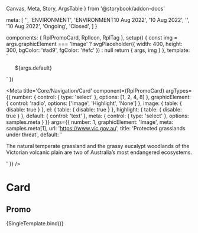   Canvas,
  Meta,
  Story,
  ArgsTable
} from '@storybook/addon-docs'

  meta: [
    '',
    '<span class="rpl-card__topic">ENVIRONMENT</span>',
    '<span class="rpl-card__topic">ENVIRONMENT</span><span>10 Aug 2022</span>',
    '<span>10 Aug 2022</span>',
    '<RplTag variant="neutral" label="Publication"></RplTag>',
    '<RplTag variant="neutral" label="Event"></RplTag><span>10 Aug 2022</span>',
    '<RplTag variant="neutral" label="Grant"></RplTag><RplIcon class="rpl-icon--colour-success" name="icon-check-circle-filled"></RplIcon><span>Ongoing</span>',
    '<RplTag variant="neutral" label="Grant"></RplTag><RplIcon class="rpl-icon--colour-error" name="icon-cancel-circle-filled"></RplIcon><span>Closed</span>',
  ]
}

  components: { RplPromoCard, RplIcon, RplTag },
  setup() {
    const img = args.graphicElement === 'Image' ?
      svgPlaceholder({ width: 400, height: 300, bgColor: '#ad9', fgColor: '#efc' }) : null
    return { args, img }
  },
  template: `
  <ul class="rpl-storybook__page rpl-grid">
    <RplPromoCard
      v-for="(item, index) of args.number"
      :key="index"
      el="li"
      v-bind="args"
      class="rpl-col-12 rpl-col-6-m rpl-col-4-l"
      :image="img"
      :heading-highlight="args.headingStyle !== 'Normal'"
      :highlight="args.graphicElement === 'Highlight'"
    >
      <template #meta>
        ${args.meta}
      </template>
      ${args.default}
    </RplPromoCard>
  </ul>
  `
})

<Meta
  title='Core/Navigation/Card'
  component={RplPromoCard}
  argTypes={{
    number: {
      control: { type: 'select' },
      options: [1, 2, 4, 8]
    },
    graphicElement: {
      control: 'radio',
      options: ['Image', 'Highlight', 'None']
    },
    image: {
      table: {
        disable: true
      }
    },
    el: {
      table: {
        disable: true
      }
    },
    highlight: {
      table: {
        disable: true
      }
    },
    default: {
      control: 'text'
    },
    meta: {
      control: { type: 'select' },
      options: samples.meta
    }
  }}
  args={{
    number: 1,
    graphicElement: 'Image',
    meta: samples.meta[1],
    url: 'https://www.vic.gov.au',
    title: 'Protected grasslands under threat',
    default: '<p>The natural temperate grassland and the grassy eucalypt woodlands of the Victorian volcanic plain are two of Australia&rsquo;s most endangered ecosystems.</p>'
  }}
/>

# Card

<ArgsTable of={RplPromoCard} />

## Promo

<Canvas>
  <Story
    name='Promo'
    play={a11yStoryCheck}
  >
    {SingleTemplate.bind()}
  </Story>
</Canvas>
